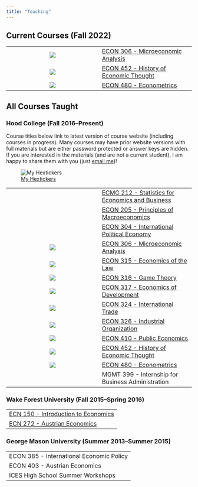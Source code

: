```yaml
---
title: "Teaching"
---
```



## Current Courses (Fall 2022)

|    |     |
|:---:|:----|
| ![](img/micro_hex.png) | [ECON 306 - Microeconomic Analysis](http://microF22.classes.ryansafner.com) |
| ![](img/thought_hex.png) | [ECON 452 - History of Economic Thought](http://thoughtF22.classes.ryansafner.com) |
| ![](img/metrics_hex.png) | [ECON 480 - Econometrics](http://metricsF22.classes.ryansafner.com) |

## All Courses Taught

### Hood College (Fall 2016--Present)

Course titles below link to latest version of course website (including courses in progress). Many courses may have prior website versions with full materials but are either password protected or answer keys are hidden. If you are interested in the materials (and are not a current student), I am happy to share them with you (just [email me](mailto:ryansafner@gmail.com))!

![[<i class="fa-brands fa-github"></i> My Hextickers](https://github.com/ryansafner/hexstickers)](https://github.com/ryansafner/hexstickers/blob/master/README_files/figure-markdown_strict/unnamed-chunk-1-1.png?raw=true)

|    |     |
|:---:|:----|
|     | [ECMG 212 - Statistics for Economics and Business](courses/ecmg-212.html) |
|     | [ECON 205 - Principles of Macroeconomics](courses/econ-205.html) |
|     | [ECON 304 - International Political Economy](courses/econ-304.html) |
| ![](img/micro_hex.png) | [ECON 306 - Microeconomic Analysis](http://microF22.classes.ryansafner.com) |
| ![](img/law_hex.png) | [ECON 315 - Economics of the Law](http://lawS21.classes.ryansafner.com) |
| ![](img/game_hex.png) | [ECON 316 - Game Theory](http://gameF21.classes.ryansafner.com) |
| ![](img/dev_hex.png) | [ECON 317 - Economics of Development](https://devf21.classes.ryansafner.com) |
| ![](img/trade_hex.png) | [ECON 324 - International Trade](http://tradeF20.classes.ryansafner.com) |
| ![](img/io_hex.png) | [ECON 326 - Industrial Organization](https://ios20.classes.ryansafner.com) |
| ![](img/public_hex.png) | [ECON 410 - Public Economics](https://publics22.classes.ryansafner.com) |
| ![](img/thought_hex.png) | [ECON 452 - History of Economic Thought](http://thoughtF22.classes.ryansafner.com) |
| ![](img/metrics_hex.png) | [ECON 480 - Econometrics](http://metricsF22.classes.ryansafner.com) |
|    | MGMT 399 - Internship for Business Administration |

### Wake Forest University (Fall 2015--Spring 2016)

|     |
|:----|
| [ECN 150 - Introduction to Economics](https://www.dropbox.com/s/w03rizmeov387tb/ECN_150C_Syllabus_Safner.pdf?dl=0) |
| [ECN 272 - Austrian Economics](https://www.dropbox.com/s/f1ddw84rggv7zod/Austrian_Economics_Syllabus.pdf?dl=0) |

### George Mason University (Summer 2013--Summer 2015)

|     |
|:----|
| ECON 385 - International Economic Policy |
| ECON 403 - Austrian Economics |
| ICES High School Summer Workshops |
